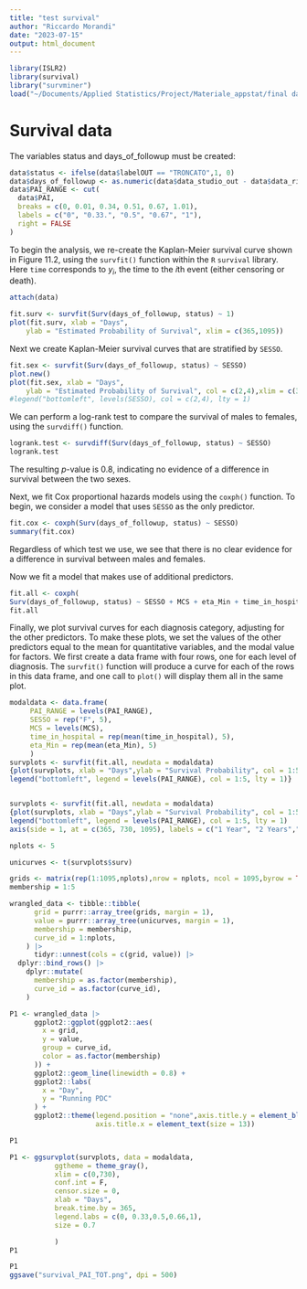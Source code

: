 ```yaml
---
title: "test survival"
author: "Riccardo Morandi"
date: "2023-07-15"
output: html_document
---
```


```r
library(ISLR2)
library(survival)
library("survminer")
load("~/Documents/Applied Statistics/Project/Materiale_appstat/final dataframes/data.RData")
```

# Survival data

The variables status and days_of_followup must be created:
```r
data$status <- ifelse(data$labelOUT == "TRONCATO",1, 0)
data$days_of_followup <- as.numeric(data$data_studio_out - data$data_rif_ev)
data$PAI_RANGE <- cut(
  data$PAI,
  breaks = c(0, 0.01, 0.34, 0.51, 0.67, 1.01),
  labels = c("0", "0.33.", "0.5", "0.67", "1"),
  right = FALSE
)
```

To begin the analysis, we re-create  the Kaplan-Meier survival curve  shown in  Figure 11.2, using the `survfit()` function within the `R` `survival` library. Here `time` corresponds to $y_i$, the time to the $i$th event (either censoring or death).

```r
attach(data)

fit.surv <- survfit(Surv(days_of_followup, status) ~ 1)
plot(fit.surv, xlab = "Days",
    ylab = "Estimated Probability of Survival", xlim = c(365,1095))

```

Next we create Kaplan-Meier survival curves that are stratified by `SESSO`.

```r
fit.sex <- survfit(Surv(days_of_followup, status) ~ SESSO)
plot.new()
plot(fit.sex, xlab = "Days",
    ylab = "Estimated Probability of Survival", col = c(2,4),xlim = c(365,1095))
#legend("bottomleft", levels(SESSO), col = c(2,4), lty = 1)
```
We can perform a log-rank test to compare the survival of males to females, using the `survdiff()` function.

```r
logrank.test <- survdiff(Surv(days_of_followup, status) ~ SESSO)
logrank.test
```
The resulting $p$-value is $0.8$, indicating  no evidence of a difference in survival between the two sexes.

Next, we fit  Cox proportional hazards models using the `coxph()`  function.
To begin, we consider a model that uses `SESSO` as the only predictor.
```r
fit.cox <- coxph(Surv(days_of_followup, status) ~ SESSO)
summary(fit.cox)
```
Regardless of which test we use, we see that there is no clear evidence for a difference in survival between males and females.

Now we fit a  model that makes use of additional predictors. 
```r
fit.all <- coxph(
Surv(days_of_followup, status) ~ SESSO + MCS + eta_Min + time_in_hospital + PAI_RANGE)
fit.all
```
Finally, we plot survival curves for each diagnosis category,  adjusting for the other predictors.
To make these plots, we set the values of the other predictors equal
to the mean for quantitative variables, and the modal value for
factors. We first create a data frame with four rows, one for each
level of diagnosis. The `survfit()` function will produce a curve for each of the rows in this data frame,
and one call to `plot()` will display them all in the same plot.
```r
modaldata <- data.frame(
     PAI_RANGE = levels(PAI_RANGE),
     SESSO = rep("F", 5),
     MCS = levels(MCS),
     time_in_hospital = rep(mean(time_in_hospital), 5),
     eta_Min = rep(mean(eta_Min), 5)
     )
survplots <- survfit(fit.all, newdata = modaldata)
{plot(survplots, xlab = "Days",ylab = "Survival Probability", col = 1:5, xlim = c(365,730))
legend("bottomleft", legend = levels(PAI_RANGE), col = 1:5, lty = 1)}


survplots <- survfit(fit.all, newdata = modaldata)
{plot(survplots, xlab = "Days",ylab = "Survival Probability", col = 1:5, xlim = c(365,1095),  xaxt = "n" )
legend("bottomleft", legend = levels(PAI_RANGE), col = 1:5, lty = 1)
axis(side = 1, at = c(365, 730, 1095), labels = c("1 Year", "2 Years","3 Years" ))}
```


```r
nplots <- 5

unicurves <- t(survplots$surv)

grids <- matrix(rep(1:1095,nplots),nrow = nplots, ncol = 1095,byrow = TRUE)
membership = 1:5

wrangled_data <- tibble::tibble(
      grid = purrr::array_tree(grids, margin = 1),
      value = purrr::array_tree(unicurves, margin = 1),
      membership = membership,
      curve_id = 1:nplots,
    ) |>
      tidyr::unnest(cols = c(grid, value)) |> 
  dplyr::bind_rows() |>
    dplyr::mutate(
      membership = as.factor(membership),
      curve_id = as.factor(curve_id),
    )

```

```r
P1 <- wrangled_data |>
      ggplot2::ggplot(ggplot2::aes(
        x = grid,
        y = value,
        group = curve_id,
        color = as.factor(membership)
      )) +
      ggplot2::geom_line(linewidth = 0.8) +
      ggplot2::labs(
        x = "Day",
        y = "Running PDC"
      ) +
      ggplot2::theme(legend.position = "none",axis.title.y = element_blank(),
                     axis.title.x = element_text(size = 13))

P1
```



```r
P1 <- ggsurvplot(survplots, data = modaldata,
           ggtheme = theme_gray(),
           xlim = c(0,730),
           conf.int = F,
           censor.size = 0,
           xlab = "Days",
           break.time.by = 365,
           legend.labs = c(0, 0.33,0.5,0.66,1),
           size = 0.7

           )
P1
```

```r
P1
ggsave("survival_PAI_TOT.png", dpi = 500)
```

